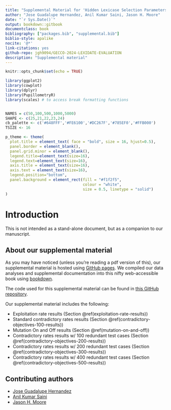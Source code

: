 ```yaml
---
title: "Supplemental Material for 'Hidden Lexicase Selection Parameters: Varying Population Size and Test Case Redundancy with Diagnostic Metrics'"
author: "Jose Guadalupe Hernandez, Anil Kumar Saini, Jason H. Moore"
date: "`r Sys.Date()`"
output: bookdown::gitbook
documentclass: book
bibliography: ["packages.bib", "supplemental.bib"]
biblio-style: apalike
nocite: '@*'
link-citations: yes
github-repo: jgh9094/GECCO-2024-LEXIDATE-EVALUATION
description: "Supplemental material"
---
```


```r
knitr::opts_chunk$set(echo = TRUE)
```

```r
library(ggplot2)
library(cowplot)
library(dplyr)
library(PupillometryR)
library(scales) # to access break formatting functions


NAMES = c(50,100,500,1000,5000)
SHAPE <- c(25,21,22,23,24)
cb_palette <- c('#648FFF','#FE6100','#DC267F','#785EF0','#FFB000')
TSIZE <- 16

p_theme <- theme(
  plot.title = element_text( face = "bold", size = 16, hjust=0.5),
  panel.border = element_blank(),
  panel.grid.minor = element_blank(),
  legend.title=element_text(size=16),
  legend.text=element_text(size=16),
  axis.title = element_text(size=16),
  axis.text = element_text(size=16),
  legend.position="bottom",
  panel.background = element_rect(fill = "#f1f2f5",
                                  colour = "white",
                                  size = 0.5, linetype = "solid")
)
```

# Introduction

This is not intended as a stand-alone document, but as a companion to our manuscript.

## About our supplemental material

As you may have noticed (unless you're reading a pdf version of this), our supplemental material is hosted using [GitHub pages](https://pages.github.com/).
We compiled our data analyses and supplemental documentation into this nifty web-accessible book using [bookdown](https://bookdown.org).

The code used for this supplemental material can be found in [this GitHub repository](https://github.com/jgh9094/GPTP-2024-Lexicase-Analysis).

Our supplemental material includes the following:

- Exploitation rate results (Section \@ref(exploitation-rate-results))
- Standard contradictory rates results (Section \@ref(contradictory-objectives-100-results))
- Mutation On and Off results (Section \@ref(mutation-on-and-off))
- Contradictory rates results w/ 100 redundant test cases (Section \@ref(contradictory-objectives-200-results))
- Contradictory rates results w/ 200 redundant test cases (Section \@ref(contradictory-objectives-300-results))
- Contradictory rates results w/ 400 redundant test cases (Section \@ref(contradictory-objectives-500-results))

## Contributing authors

- [Jose Guadalupe Hernandez](https://jgh9094.github.io/)
- [Anil Kumar Saini](https://theaksaini.github.io/)
- [Jason H. Moore](https://jasonhmoore.org/)